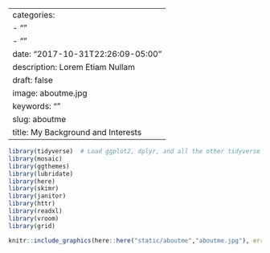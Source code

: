 
---
categories:
- ""
- ""
date: "2017-10-31T22:26:09-05:00"
description: Lorem Etiam Nullam
draft: false
image:  aboutme.jpg
keywords: ""
slug: aboutme
title: My Background and Interests
---
```r
library(tidyverse)  # Load ggplot2, dplyr, and all the other tidyverse packages
library(mosaic)
library(ggthemes)
library(lubridate)
library(here)
library(skimr)
library(janitor)
library(httr)
library(readxl)
library(vroom)
library(grid)
```


```r
knitr::include_graphics(here::here("static/aboutme","aboutme.jpg"), error = FALSE)
```
